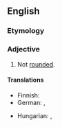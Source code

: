 ==English==

===Etymology===
{{prefix|en|un|rounded}}

===Adjective===
{{en-adj}}

# Not [[rounded]].

====Translations====
{{trans-top|in linguistics}}
* Finnish: {{t+|fi|lavea}}
* German: {{t+|de|ungerundet}}, {{t+|de|gespreizt}} {{qualifier|vowels}}
{{trans-mid}}
* Hungarian: {{t|hu|ajakréses}}, {{t|hu|ajakkerekítés nélküli}}
{{trans-bottom}}